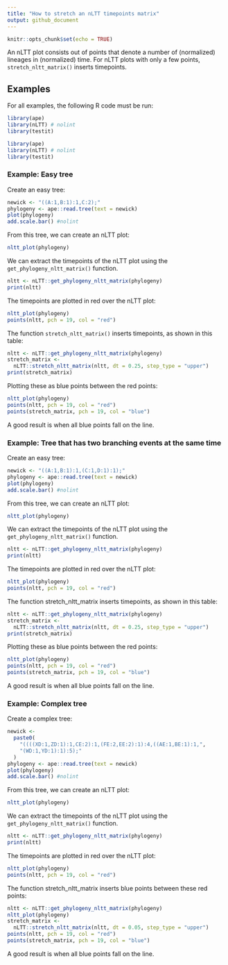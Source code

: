 ```yaml
---
title: "How to stretch an nLTT timepoints matrix"
output: github_document
---
```


```r
knitr::opts_chunk$set(echo = TRUE)
```

An nLTT plot consists out of points that denote a number of (normalized) lineages in (normalized) time. For nLTT plots with only a few points, `stretch_nltt_matrix()` inserts timepoints.

## Examples

For all examples, the following R code must be run:

```r
library(ape)
library(nLTT) # nolint
library(testit)
```

``` r
library(ape)
library(nLTT) # nolint
library(testit)
```

### Example: Easy tree

Create an easy tree:

``` r
newick <- "((A:1,B:1):1,C:2);"
phylogeny <- ape::read.tree(text = newick)
plot(phylogeny)
add.scale.bar() #nolint
```

From this tree, we can create an nLTT plot:

``` r
nltt_plot(phylogeny)
```

We can extract the timepoints of the nLTT plot using the `get_phylogeny_nltt_matrix()` function.

``` r
nltt <- nLTT::get_phylogeny_nltt_matrix(phylogeny)
print(nltt)
```

The timepoints are plotted in red over the nLTT plot:

``` r
nltt_plot(phylogeny)
points(nltt, pch = 19, col = "red")
```

The function `stretch_nltt_matrix()` inserts timepoints, as shown in this table:

``` r
nltt <- nLTT::get_phylogeny_nltt_matrix(phylogeny)
stretch_matrix <-
  nLTT::stretch_nltt_matrix(nltt, dt = 0.25, step_type = "upper")
print(stretch_matrix)
```

Plotting these as blue points between the red points:

``` r
nltt_plot(phylogeny)
points(nltt, pch = 19, col = "red")
points(stretch_matrix, pch = 19, col = "blue")
```

A good result is when all blue points fall on the line.

### Example: Tree that has two branching events at the same time

Create an easy tree:

``` r
newick <- "((A:1,B:1):1,(C:1,D:1):1);"
phylogeny <- ape::read.tree(text = newick)
plot(phylogeny)
add.scale.bar() #nolint
```

From this tree, we can create an nLTT plot:

``` r
nltt_plot(phylogeny)
```

We can extract the timepoints of the nLTT plot using the `get_phylogeny_nltt_matrix()` function.

``` r
nltt <- nLTT::get_phylogeny_nltt_matrix(phylogeny)
print(nltt)
```

The timepoints are plotted in red over the nLTT plot:

``` r
nltt_plot(phylogeny)
points(nltt, pch = 19, col = "red")
```

The function stretch_nltt_matrix inserts timepoints, as shown in this table:

``` r
nltt <- nLTT::get_phylogeny_nltt_matrix(phylogeny)
stretch_matrix <-
  nLTT::stretch_nltt_matrix(nltt, dt = 0.25, step_type = "upper")
print(stretch_matrix)
```

Plotting these as blue points between the red points:

``` r
nltt_plot(phylogeny)
points(nltt, pch = 19, col = "red")
points(stretch_matrix, pch = 19, col = "blue")
```

A good result is when all blue points fall on the line.

### Example: Complex tree

Create a complex tree:

``` r
newick <-
  paste0(
    "((((XD:1,ZD:1):1,CE:2):1,(FE:2,EE:2):1):4,((AE:1,BE:1):1,",
    "(WD:1,YD:1):1):5);"
  )
phylogeny <- ape::read.tree(text = newick)
plot(phylogeny)
add.scale.bar() #nolint
```

From this tree, we can create an nLTT plot:

``` r
nltt_plot(phylogeny)
```

We can extract the timepoints of the nLTT plot using the `get_phylogeny_nltt_matrix()` function.

``` r
nltt <- nLTT::get_phylogeny_nltt_matrix(phylogeny)
print(nltt)
```

The timepoints are plotted in red over the nLTT plot:

``` r
nltt_plot(phylogeny)
points(nltt, pch = 19, col = "red")
```

The function stretch_nltt_matrix inserts blue points between these red points:

``` r
nltt <- nLTT::get_phylogeny_nltt_matrix(phylogeny)
nltt_plot(phylogeny)
stretch_matrix <-
  nLTT::stretch_nltt_matrix(nltt, dt = 0.05, step_type = "upper")
points(nltt, pch = 19, col = "red")
points(stretch_matrix, pch = 19, col = "blue")
```

A good result is when all blue points fall on the line.